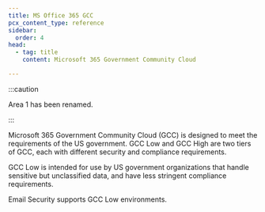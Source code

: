 ```yaml
---
title: MS Office 365 GCC
pcx_content_type: reference
sidebar:
  order: 4
head:
  - tag: title
    content: Microsoft 365 Government Community Cloud

---
```



:::caution

Area 1 has been renamed. <Render file="rename-area1-to-ces" />


:::

Microsoft 365 Government Community Cloud (GCC) is designed to meet the requirements of the US government. GCC Low and GCC High are two tiers of GCC, each with different security and compliance requirements.

GCC Low is intended for use by US government organizations that handle sensitive but unclassified data, and have less stringent compliance requirements.

Email Security supports GCC Low environments.
